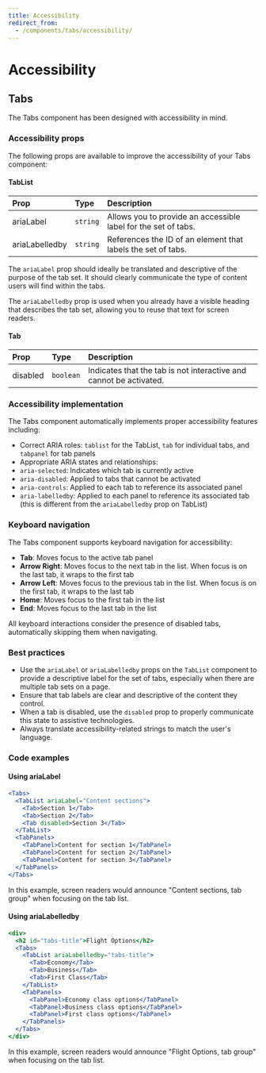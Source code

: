 ```yaml
---
title: Accessibility
redirect_from:
  - /components/tabs/accessibility/
---
```


# Accessibility

## Tabs

The Tabs component has been designed with accessibility in mind.

### Accessibility props

The following props are available to improve the accessibility of your Tabs component:

#### TabList

| Prop           | Type     | Description                                                    |
| :------------- | :------- | :------------------------------------------------------------- |
| ariaLabel      | `string` | Allows you to provide an accessible label for the set of tabs. |
| ariaLabelledby | `string` | References the ID of an element that labels the set of tabs.   |

The `ariaLabel` prop should ideally be translated and descriptive of the purpose of the tab set. It should clearly communicate the type of content users will find within the tabs.

The `ariaLabelledby` prop is used when you already have a visible heading that describes the tab set, allowing you to reuse that text for screen readers.

#### Tab

| Prop     | Type      | Description                                                        |
| :------- | :-------- | :----------------------------------------------------------------- |
| disabled | `boolean` | Indicates that the tab is not interactive and cannot be activated. |

### Accessibility implementation

The Tabs component automatically implements proper accessibility features including:

- Correct ARIA roles: `tablist` for the TabList, `tab` for individual tabs, and `tabpanel` for tab panels
- Appropriate ARIA states and relationships:
- `aria-selected`: Indicates which tab is currently active
- `aria-disabled`: Applied to tabs that cannot be activated
- `aria-controls`: Applied to each tab to reference its associated panel
- `aria-labelledby`: Applied to each panel to reference its associated tab (this is different from the `ariaLabelledby` prop on TabList)

### Keyboard navigation

The Tabs component supports keyboard navigation for accessibility:

- **Tab**: Moves focus to the active tab panel
- **Arrow Right**: Moves focus to the next tab in the list. When focus is on the last tab, it wraps to the first tab
- **Arrow Left**: Moves focus to the previous tab in the list. When focus is on the first tab, it wraps to the last tab
- **Home**: Moves focus to the first tab in the list
- **End**: Moves focus to the last tab in the list

All keyboard interactions consider the presence of disabled tabs, automatically skipping them when navigating.

### Best practices

- Use the `ariaLabel` or `ariaLabelledby` props on the `TabList` component to provide a descriptive label for the set of tabs, especially when there are multiple tab sets on a page.
- Ensure that tab labels are clear and descriptive of the content they control.
- When a tab is disabled, use the `disabled` prop to properly communicate this state to assistive technologies.
- Always translate accessibility-related strings to match the user's language.

### Code examples

#### Using ariaLabel

```jsx
<Tabs>
  <TabList ariaLabel="Content sections">
    <Tab>Section 1</Tab>
    <Tab>Section 2</Tab>
    <Tab disabled>Section 3</Tab>
  </TabList>
  <TabPanels>
    <TabPanel>Content for section 1</TabPanel>
    <TabPanel>Content for section 2</TabPanel>
    <TabPanel>Content for section 3</TabPanel>
  </TabPanels>
</Tabs>
```

In this example, screen readers would announce "Content sections, tab group" when focusing on the tab list.

#### Using ariaLabelledby

```jsx
<div>
  <h2 id="tabs-title">Flight Options</h2>
  <Tabs>
    <TabList ariaLabelledby="tabs-title">
      <Tab>Economy</Tab>
      <Tab>Business</Tab>
      <Tab>First Class</Tab>
    </TabList>
    <TabPanels>
      <TabPanel>Economy class options</TabPanel>
      <TabPanel>Business class options</TabPanel>
      <TabPanel>First class options</TabPanel>
    </TabPanels>
  </Tabs>
</div>
```

In this example, screen readers would announce "Flight Options, tab group" when focusing on the tab list.
